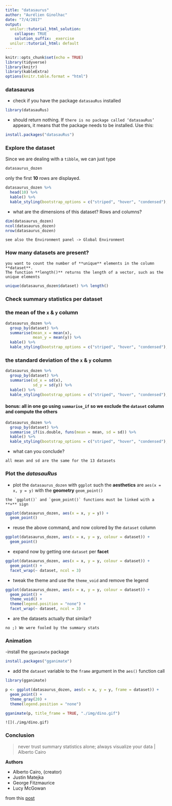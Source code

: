 ```yaml
---
title: "datasaurus"
author: "Aurélien Ginolhac"
date: "7/4/2017"
output:
  unilur::tutorial_html_solution:
    collapse: TRUE
    solution_suffix: _exercise
  unilur::tutorial_html: default
---
```


```r
knitr::opts_chunk$set(echo = TRUE)
library(tidyverse)
library(knitr)
library(kableExtra)
options(knitr.table.format = "html")
```

### datasaurus

- check if you have the package `datasauRus` installed

```r
library(datasauRus)
```

- should return nothing. If `there is no package called ‘datasauRus’` appears, it means that the package needs 
to be installed. Use this:

```r
install.packages("datasauRus")
```

### Explore the dataset

Since we are dealing with a `tibble`, we can just type

```r
datasaurus_dozen
```


only the first **10** rows are displayed.

```r
datasaurus_dozen %>%
  head(10) %>%
  kable() %>%
  kable_styling(bootstrap_options = c("striped", "hover", "condensed"), full_width = FALSE)
```

- what are the dimensions of this dataset? Rows and columns?

```r
dim(datasaurus_dozen)
ncol(datasaurus_dozen)
nrow(datasaurus_dozen)
```

```asis
see also the Environment panel -> Global Environment
```

### How many datasets are present?

```asis
you want to count the number of **unique** elements in the column **dataset**.
The function **length()** returns the length of a vector, such as the unique elements
```

```r
unique(datasaurus_dozen$dataset) %>% length()
```


### Check summary statistics per dataset

### the mean of the `x` & `y` column

```r
datasaurus_dozen %>%
  group_by(dataset) %>%
  summarise(mean_x = mean(x),
            mean_y = mean(y)) %>%
  kable() %>%
  kable_styling(bootstrap_options = c("striped", "hover", "condensed"), full_width = FALSE)
```

### the standard deviation of the `x` & `y` column

```r
datasaurus_dozen %>%
  group_by(dataset) %>%
  summarise(sd_x = sd(x),
            sd_y = sd(y)) %>%
  kable() %>%
  kable_styling(bootstrap_options = c("striped", "hover", "condensed"), full_width = FALSE)
```


#### bonus: all in one go using `summarise_if` so we exclude the `dataset` column and compute the others

```r
datasaurus_dozen %>%
  group_by(dataset) %>%
  summarise_if(is.double, funs(mean = mean, sd = sd)) %>%
  kable() %>%
  kable_styling(bootstrap_options = c("striped", "hover", "condensed"), full_width = FALSE)
```


- what can you conclude?

```asis
all mean and sd are the same for the 13 datasets
```

### Plot the _datasauRus_ 

- plot the `datasaurus_dozen` with `ggplot` such the **aesthetics** are `aes(x = x, y = y)` 
with the **geometry** `geom_point()`

```asis
the `ggplot()` and `geom_point()` functions must be linked with a **+** sign
```

```r
ggplot(datasaurus_dozen, aes(x = x, y = y)) +
  geom_point()
```

- reuse the above command, and now colored by the `dataset` column

```r
ggplot(datasaurus_dozen, aes(x = x, y = y, colour = dataset)) +
  geom_point()
```

- expand now by getting one `dataset` per **facet**

```r
ggplot(datasaurus_dozen, aes(x = x, y = y, colour = dataset)) +
  geom_point() +
  facet_wrap(~ dataset, ncol = 3)
```


- tweak the theme and use the `theme_void` and remove the legend

```r
ggplot(datasaurus_dozen, aes(x = x, y = y, colour = dataset)) +
  geom_point() +
  theme_void() +
  theme(legend.position = "none") +
  facet_wrap(~ dataset, ncol = 3)
```

- are the datasets actually that similar?

```asis
no ;) We were fooled by the summary stats
```

### Animation 

-install the `gganimate` package
```r
install.packages("gganimate")
```

- add the `dataset` variable to the `frame` argument in the `aes()` function call

```r
library(gganimate)

p <- ggplot(datasaurus_dozen, aes(x = x, y = y, frame = dataset)) +
  geom_point() +
  theme_gray(20) +
  theme(legend.position = "none")

gganimate(p, title_frame = TRUE, "./img/dino.gif")
```

```asis
![](./img/dino.gif)
```



### Conclusion

> never trust summary statistics alone; always visualize your data | Alberto Cairo

**Authors**

- Alberto Cairo, (creator)
- Justin Matejka
- George Fitzmaurice
- Lucy McGowan

from this [post](https://itsalocke.com/datasaurus-now-cran/)
